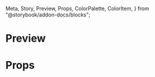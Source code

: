   Meta,
  Story,
  Preview,
  Props,
  ColorPalette,
  ColorItem,
} from "@storybook/addon-docs/blocks";

<Meta title="Buttons" />

# Preview

<Preview>
  <Story
    name="CTA"
    parameters={{
      design: {
        type: "figma",
        url:
          "https://www.figma.com/file/7Sh8nuwN3NqpwMCoOUPu9G/Styleguide-Test?node-id=104%3A525",
      },
    }}
  >
    <Buttons />
  </Story>
  <Story
    name="FAB"
    parameters={{
      design: {
        type: "figma",
        url:
          "https://www.figma.com/file/7Sh8nuwN3NqpwMCoOUPu9G/Styleguide-Test?node-id=104%3A525",
      },
    }}
  >
    <Buttons />
  </Story>
</Preview>

# Props

<Props of={Button} />
